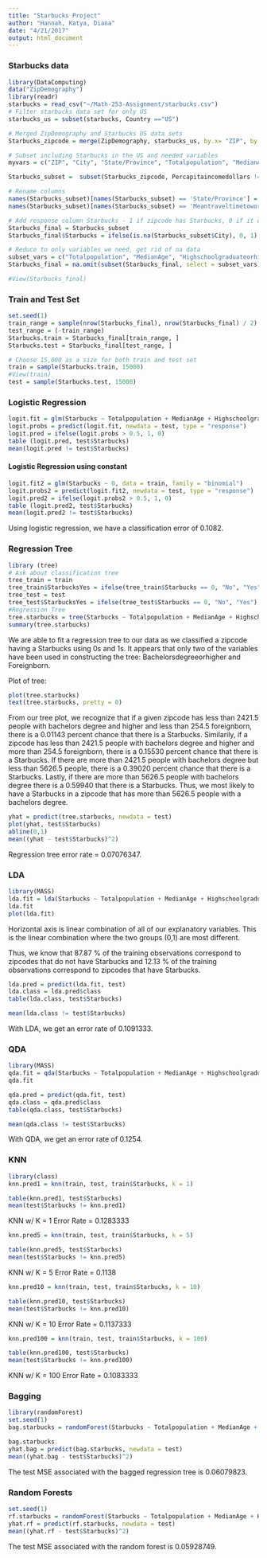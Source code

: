```yaml
---
title: "Starbucks Project"
author: "Hannah, Katya, Diana"
date: "4/21/2017"
output: html_document
---
```

### Starbucks data
```r
library(DataComputing)
data("ZipDemography")
library(readr)
starbucks = read_csv("~/Math-253-Assignment/starbucks.csv")
# Filter starbucks data set for only US
starbucks_us = subset(starbucks, Country =="US")

# Merged ZipDemography and Starbucks US data sets
Starbucks_zipcode = merge(ZipDemography, starbucks_us, by.x= "ZIP", by.y = "Postcode", all = TRUE)

# Subset including Starbucks in the US and needed variables
myvars = c("ZIP", "City", "State/Province", "Totalpopulation", "MedianAge", "Highschoolgraduateorhigher", "Bachelorsdegreeorhigher", "Foreignborn", "Meantraveltimetoworkinminutespopulation16yearsandolder", "Percapitaincomedollars")

Starbucks_subset =  subset(Starbucks_zipcode, Percapitaincomedollars != "NA", select=myvars)

# Rename columns
names(Starbucks_subset)[names(Starbucks_subset) == 'State/Province'] = 'State'
names(Starbucks_subset)[names(Starbucks_subset) == 'Meantraveltimetoworkinminutespopulation16yearsandolder'] = 'Worktraveltime'

# Add response column Starbucks - 1 if zipcode has Starbucks, 0 if it doesn't
Starbucks_final = Starbucks_subset
Starbucks_final$Starbucks = ifelse(is.na(Starbucks_subset$City), 0, 1)

# Reduce to only variables we need, get rid of na data
subset_vars = c("Totalpopulation", "MedianAge", "Highschoolgraduateorhigher", "Bachelorsdegreeorhigher", "Foreignborn", "Worktraveltime", "Percapitaincomedollars", "Starbucks")
Starbucks_final = na.omit(subset(Starbucks_final, select = subset_vars))

#View(Starbucks_final)
```

### Train and Test Set
```r
set.seed(1)
train_range = sample(nrow(Starbucks_final), nrow(Starbucks_final) / 2)
test_range = (-train_range)
Starbucks.train = Starbucks_final[train_range, ]
Starbucks.test = Starbucks_final[test_range, ]

# Choose 15,000 as a size for both train and test set
train = sample(Starbucks.train, 15000)
#View(train)
test = sample(Starbucks.test, 15000)
```


### Logistic Regression
```r
logit.fit = glm(Starbucks ~ Totalpopulation + MedianAge + Highschoolgraduateorhigher + Bachelorsdegreeorhigher + Foreignborn + Worktraveltime + Percapitaincomedollars, data = train, family = "binomial")
logit.probs = predict(logit.fit, newdata = test, type = "response")
logit.pred = ifelse(logit.probs > 0.5, 1, 0)
table (logit.pred, test$Starbucks)
mean(logit.pred != test$Starbucks)
```


#### Logistic Regression using constant
```r
logit.fit2 = glm(Starbucks ~ 0, data = train, family = "binomial")
logit.probs2 = predict(logit.fit2, newdata = test, type = "response")
logit.pred2 = ifelse(logit.probs2 > 0.5, 1, 0)
table (logit.pred2, test$Starbucks)
mean(logit.pred2 != test$Starbucks)
```

Using logistic regression, we have a classification error of 0.1082.

### Regression Tree
```r
library (tree)
# Ask about classification tree
tree_train = train
tree_train$StarbucksYes = ifelse(tree_train$Starbucks == 0, "No", "Yes")
tree_test = test
tree_test$StarbucksYes = ifelse(tree_test$Starbucks == 0, "No", "Yes")
#Regression Tree
tree.starbucks = tree(Starbucks ~ Totalpopulation + MedianAge + Highschoolgraduateorhigher + Bachelorsdegreeorhigher + Foreignborn + Worktraveltime + Percapitaincomedollars, data = train, method = "class")
summary(tree.starbucks)
```

We are able to fit a regression tree to our data as we classified a zipcode having a Starbucks using 0s and 1s.  It appears that only two of the variables have been used in constructing the tree: Bachelorsdegreeorhigher and Foreignborn.

Plot of tree:
```r
plot(tree.starbucks)
text(tree.starbucks, pretty = 0)
```

From our tree plot, we recognize that if a given zipcode has less than 2421.5 people with bachelors degree and higher and less than 254.5 foreignborn, there is a 0.01143 percent chance that there is a Starbucks.  Similarily, if a zipcode has less than 2421.5 people with bachelors degree and higher and more than 254.5 foreignborn, there is a 0.15530 percent chance that there is a Starbucks.  If there are more than 2421.5 people with bachelors degree but less than 5626.5 people, there is a 0.39020 percent chance that there is a Starbucks.  Lastly, if there are more than 5626.5 people with bachelors degree there is a 0.59940 that there is a Starbucks.  Thus, we most likely to have a Starbucks in a zipcode that has more than 5626.5 people with a bachelors degree. 

```r
yhat = predict(tree.starbucks, newdata = test)
plot(yhat, test$Starbucks)
abline(0,1)
mean((yhat - test$Starbucks)^2)
```

Regression tree error rate = 0.07076347.

### LDA

```r
library(MASS)
lda.fit = lda(Starbucks ~ Totalpopulation + MedianAge + Highschoolgraduateorhigher + Bachelorsdegreeorhigher + Foreignborn + Worktraveltime + Percapitaincomedollars, data = train)
lda.fit
plot(lda.fit)
```

Horizontal axis is linear combination of all of our explanatory variables. This is the linear combination where the two groups (0,1) are most different.

Thus, we know that 87.87 % of the training observations correspond to zipcodes that do not have Starbucks and 12.13 % of the training observations correspond to zipcodes that have Starbucks. 

```r
lda.pred = predict(lda.fit, test)
lda.class = lda.pred$class
table(lda.class, test$Starbucks)

mean(lda.class != test$Starbucks)
```

With LDA, we get an error rate of 0.1091333.

### QDA

```r
library(MASS)
qda.fit = qda(Starbucks ~ Totalpopulation + MedianAge + Highschoolgraduateorhigher + Bachelorsdegreeorhigher + Foreignborn + Worktraveltime + Percapitaincomedollars, data = train)
qda.fit
```

```r
qda.pred = predict(qda.fit, test)
qda.class = qda.pred$class
table(qda.class, test$Starbucks)

mean(qda.class != test$Starbucks)

```
With QDA, we get an error rate of 0.1254.

### KNN 
```r
library(class)
knn.pred1 = knn(train, test, train$Starbucks, k = 1)

table(knn.pred1, test$Starbucks)
mean(test$Starbucks != knn.pred1)
```

KNN w/ K = 1 Error Rate = 0.1283333

```r
knn.pred5 = knn(train, test, train$Starbucks, k = 5)

table(knn.pred5, test$Starbucks)
mean(test$Starbucks != knn.pred5)
```
KNN w/ K = 5 Error Rate =  0.1138

```r
knn.pred10 = knn(train, test, train$Starbucks, k = 10)

table(knn.pred10, test$Starbucks)
mean(test$Starbucks != knn.pred10)
```
KNN w/ K = 10 Error Rate =  0.1137333


```r
knn.pred100 = knn(train, test, train$Starbucks, k = 100)

table(knn.pred100, test$Starbucks)
mean(test$Starbucks != knn.pred100)
```
KNN w/ K = 100 Error Rate =  0.1083333

### Bagging
```r
library(randomForest)
set.seed(1)
bag.starbucks = randomForest(Starbucks ~ Totalpopulation + MedianAge + Highschoolgraduateorhigher + Bachelorsdegreeorhigher + Foreignborn + Worktraveltime + Percapitaincomedollars, data = train, mtry = 7)
```
```r
bag.starbucks
yhat.bag = predict(bag.starbucks, newdata = test)
mean((yhat.bag - test$Starbucks)^2)
```
The test MSE associated with the bagged regression tree is 0.06079823.


### Random Forests
```r
set.seed(1)
rf.starbucks = randomForest(Starbucks ~ Totalpopulation + MedianAge + Highschoolgraduateorhigher + Bachelorsdegreeorhigher + Foreignborn + Worktraveltime + Percapitaincomedollars, data = train, mtry = 2)
yhat.rf = predict(rf.starbucks, newdata = test)
mean((yhat.rf - test$Starbucks)^2)
```
The test MSE associated with the random forest is 0.05928749.




